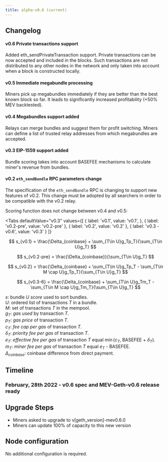 ```yaml
---
title: alpha-v0.6 (current)
---
```



## Changelog

#### v0.6 Private transactions support
Added eth_sendPrivateTransaction support. Private transactions can be now accepted and included in the blocks. Such transactions are not distributed to any other nodes in the network and only taken into account when a block is constructed locally. 

#### v0.5 Immediate megabundle processing
Miners pick up megabundles immediately if they are better than the best known block so far.
It leads to significantly increased profitability (+50% MEV backtested).

#### v0.4 Megabundles support added
Relays can merge bundles and suggest them for profit switching.
Miners can define a list of trusted relay addresses from which megabundles are accepted.

#### v0.3 EIP-1559 support added
Bundle scoring takes into account BASEFEE mechanisms to calculate miner's revenue from bundles.

#### v0.2 `eth_sendBundle` RPC parameters change
The specification of the `eth_sendBundle` RPC is changing to support new features of v0.2. This change must be adopted by all searchers in order to be compatible with the v0.2 relay.

Scoring function does not change between v0.4 and v0.5:

<Tabs
  defaultValue="v0.3"
  values={[
    { label: 'v0.1', value: 'v0.1', },
    { label: 'v0.2-pre', value: 'v0.2-pre' },
    { label: 'v0.2', value: 'v0.2' },
    { label: 'v0.3 - v0.6', value: 'v0.3' }
  ]}
>
<TabItem value="v0.1">

$$
s_{v0.1} = \frac{\Delta_{coinbase} + \sum_{T\in U}g_Tp_T}{\sum_{T\in U}g_T}
$$
</TabItem>
<TabItem value="v0.2-pre">

$$
s_{v0.2-pre} = \frac{\Delta_{coinbase}}{\sum_{T\in U}g_T}
$$
</TabItem>
<TabItem value="v0.2">

$$
s_{v0.2} = \frac{\Delta_{coinbase} + \sum_{T\in U}g_Tp_T - \sum_{T\in M \cap U}g_Tp_T}{\sum_{T\in U}g_T}
$$
</TabItem>
<TabItem value="v0.3">

$$
s_{v0.3-6} = \frac{\Delta_{coinbase} + \sum_{T\in U}g_Tm_T - \sum_{T\in M \cap U}g_Tm_T}{\sum_{T\in U}g_T}
$$
</TabItem>

</Tabs>

$s$: bundle $U$ _score_ used to sort bundles.  
$U$: ordered list of transactions $T$ in a bundle.  
$M$: set of transactions $T$ in the mempool.  
$g_{T}$: _gas used_ by transaction $T$.  
$p_{T}$: _gas price_ of transaction $T$.  
$c_{T}$: _fee cap per gas_ of transaction $T$.  
$\delta_T$: _priority fee per gas_ of transaction $T$.  
$e_{T}$: _effective fee per gas_ of transaction $T$ equal $\min$($c_{T}$, BASEFEE + $\delta_T$).  
$m_{T}$: _miner fee per gas_ of transaction $T$ equal $e_{T}$ - BASEFEE.  
$\Delta_{coinbase}$: coinbase difference from direct payment.  

## Timeline

### February, 28th 2022 - v0.6 spec and MEV-Geth-v0.6 release ready

## Upgrade Steps

- Miners asked to upgrade to v[geth_version]-mev0.6.0
- Miners can update 100% of capacity to this new version

## Node configuration

No additional configuration is required.